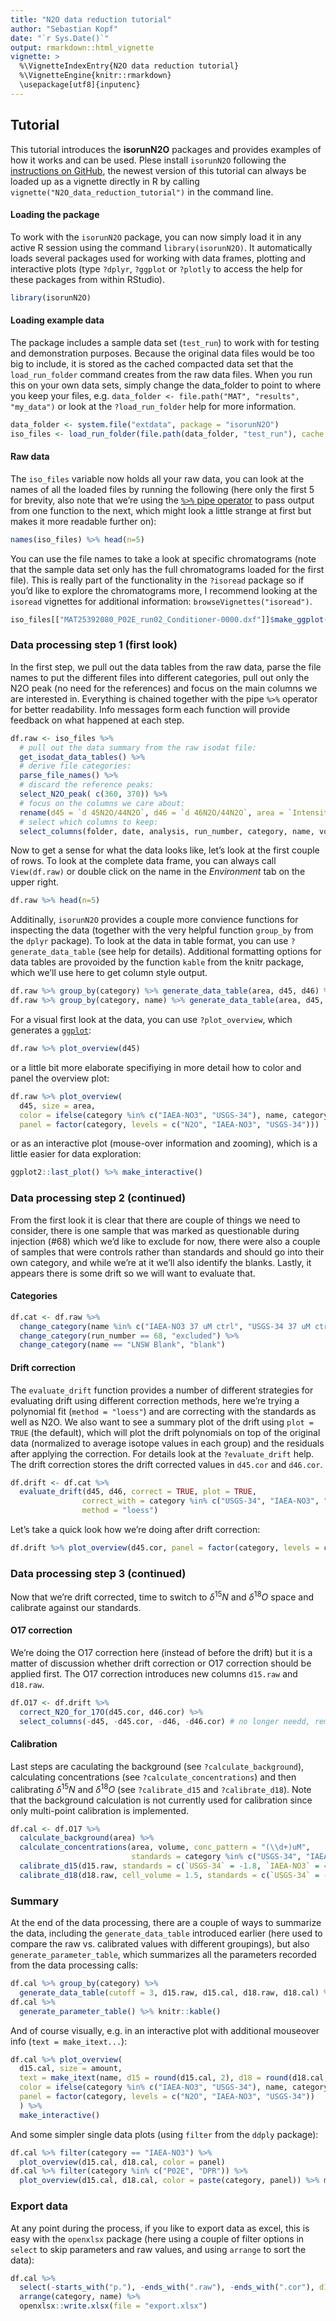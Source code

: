 ```yaml
---
title: "N2O data reduction tutorial"
author: "Sebastian Kopf"
date: "`r Sys.Date()`"
output: rmarkdown::html_vignette
vignette: >
  %\VignetteIndexEntry{N2O data reduction tutorial}
  %\VignetteEngine{knitr::rmarkdown}
  \usepackage[utf8]{inputenc}
---
```


## Tutorial

This tutorial introduces the **isorunN2O** packages and provides examples of how it works and can be used. Plese install `isorunN2O` following the [instructions on GitHub](https://github.com/sebkopf/isorunN2O), the newest version of this tutorial can always be loaded up as a vignette directly in R by calling `vignette("N2O_data_reduction_tutorial")` in the command line.

#### Loading the package

To work with the `isorunN2O` package, you can now simply load it in any active R session using the command `library(isorunN2O)`. It automatically loads several packages used for working with data frames, plotting and interactive plots (type `?dplyr`, `?ggplot` or `?plotly` to access the help for these packages from within RStudio).

```r
library(isorunN2O)
```

#### Loading example data

The package includes a sample data set (`test_run`) to work with for testing and demonstration purposes. Because the original data files would be too big to include, it is stored as the cached compacted data set that the `load_run_folder` command creates from the raw data files. When you run this on your own data sets, simply change the data_folder to point to where you keep your files, e.g. `data_folder <- file.path("MAT", "results", "my_data")` or look at the `?load_run_folder` help for more information.

```r
data_folder <- system.file("extdata", package = "isorunN2O") 
iso_files <- load_run_folder(file.path(data_folder, "test_run"), cache = data_folder)
```

#### Raw data

The `iso_files` variable now holds all your raw data, you can look at the names of all the loaded files by running the following (here only the first 5 for brevity, also note that we're using the [`%>%` pipe operator](https://cran.r-project.org/web/packages/magrittr/vignettes/magrittr.html) to pass output from one function to the next, which might look a little strange at first but makes it more readable further on):

```r
names(iso_files) %>% head(n=5) 
```

You can use the file names to take a look at specific chromatograms (note that the sample data set only has the full chromatograms loaded for the first file). This is really part of the functionality in the `?isoread` package so if you'd like to explore the chromatograms more, I recommend looking at the `isoread` vignettes for additional information: `browseVignettes("isoread")`.

```r
iso_files[["MAT25392080_P02E_run02_Conditioner-0000.dxf"]]$make_ggplot()
```


### Data processing step 1 (first look)

In the first step, we pull out the data tables from the raw data, parse the file names to put the different files into different categories, pull out only the N2O peak (no need for the references) and focus on the main columns we are interested in. Everything is chained together with the pipe `%>%` operator for better readability. Info messages form each function will provide feedback on what happened at each step.

```r
df.raw <- iso_files %>%
  # pull out the data summary from the raw isodat file:
  get_isodat_data_tables() %>% 
  # derive file categories:
  parse_file_names() %>% 
  # discard the reference peaks:
  select_N2O_peak( c(360, 370)) %>% 
  # focus on the columns we care about:
  rename(d45 = `d 45N2O/44N2O`, d46 = `d 46N2O/44N2O`, area = `Intensity All`) %>% 
  # select which columns to keep:
  select_columns(folder, date, analysis, run_number, category, name, volume, area, d45, d46) 
```

Now to get a sense for what the data looks like, let's look at the first couple of rows. To look at the complete data frame, you can always call `View(df.raw)` or double click on the name in the *Environment* tab on the upper right. 

```r
df.raw %>% head(n=5) 
```

Additinally, `isorunN2O` provides a couple more convience functions for inspecting the data (together with the very helpful function `group_by` from the `dplyr` package). To look at the data in table format, you can use `?generate_data_table` (see help for details). Additional formatting options for data tables are provoided by the function `kable` from the knitr package, which we'll use here to get column style output.

```r
df.raw %>% group_by(category) %>% generate_data_table(area, d45, d46) %>% knitr::kable()
df.raw %>% group_by(category, name) %>% generate_data_table(area, d45, d46, cutoff = 3)%>% knitr::kable()
```

For a visual first look at the data, you can use `?plot_overview`, which generates a [`ggplot`](http://ggplot2.org/):

```r
df.raw %>% plot_overview(d45)
```

or a little bit more elaborate specifiying in more detail how to color and panel the overview plot:

```r
df.raw %>% plot_overview(
  d45, size = area, 
  color = ifelse(category %in% c("IAEA-NO3", "USGS-34"), name, category), 
  panel = factor(category, levels = c("N2O", "IAEA-NO3", "USGS-34")))
```

or as an interactive plot (mouse-over information and zooming), which is a little easier for data exploration:

```r
ggplot2::last_plot() %>% make_interactive()
```


### Data processing step 2 (continued)

From the first look it is clear that there are couple of things we need to consider, there is one sample that was marked as questionable during injection (#68) which we'd like to exclude for now, there were also a couple of samples that were controls rather than standards and should go into their own category, and while we're at it we'll also identify the blanks. Lastly, it appears there is some drift so we will want to evaluate that.

#### Categories

```r
df.cat <- df.raw %>% 
  change_category(name %in% c("IAEA-NO3 37 uM ctrl", "USGS-34 37 uM ctrl"), "control") %>%
  change_category(run_number == 68, "excluded") %>%
  change_category(name == "LNSW Blank", "blank")
```

#### Drift correction

The `evaluate_drift` function provides a number of different strategies for evaluating drift using different correction methods, here we're trying a polynomial fit (`method = "loess"`) and are correcting with the standards as well as N2O. We also want to see a summary plot of the drift using `plot = TRUE` (the default), which will plot the drift polynomials on top of the original data (normalized to average isotope values in each group) and the residuals after applying the correction. For details look at the `?evaluate_drift` help. The drift correction stores the drift corrected values in `d45.cor` and `d46.cor`.

```r
df.drift <- df.cat %>% 
  evaluate_drift(d45, d46, correct = TRUE, plot = TRUE,
                correct_with = category %in% c("USGS-34", "IAEA-NO3", "N2O"),
                method = "loess")
```

Let's take a quick look how we're doing after drift correction:

```r
df.drift %>% plot_overview(d45.cor, panel = factor(category, levels = c("N2O", "IAEA-NO3", "USGS-34")))
```


### Data processing step 3 (continued)

Now that we're drift corrected, time to switch to $\delta^{15}N$ and $\delta^{18}O$ space and calibrate against our standards.

#### O17 correction

We're doing the O17 correction here (instead of before the drift) but it is a matter of discussion whether drift correction or O17 correction should be applied first. The O17 correction introduces new columns `d15.raw` and `d18.raw`.

```r
df.O17 <- df.drift %>%
  correct_N2O_for_17O(d45.cor, d46.cor) %>% 
  select_columns(-d45, -d45.cor, -d46, -d46.cor) # no longer needd, remove these columns
```

#### Calibration

Last steps are caculating the background (see `?calculate_background`), calculating concentrations (see `?calculate_concentrations`) and then calibrating $\delta^{15}N$ and $\delta^{18}O$ (see `?calibrate_d15` and `?calibrate_d18`). Note that the background calculation is not currently used for calibration since only multi-point calibration is implemented. 

```r
df.cal <- df.O17 %>% 
  calculate_background(area) %>%
  calculate_concentrations(area, volume, conc_pattern = "(\\d+)uM", 
                           standards = category %in% c("USGS-34", "IAEA-NO3")) %>% 
  calibrate_d15(d15.raw, standards = c(`USGS-34` = -1.8, `IAEA-NO3` = 4.7)) %>%
  calibrate_d18(d18.raw, cell_volume = 1.5, standards = c(`USGS-34` = -27.93, `IAEA-NO3` = 25.61)) 
```

### Summary

At the end of the data processing, there are a couple of ways to summarize the data, including the `generate_data_table` introduced earlier (here used to compare the raw vs. calibrated values with different groupings), but also `generate_parameter_table`, which summarizes all the parameters recorded from the data processing calls:

```r
df.cal %>% group_by(category) %>% 
  generate_data_table(cutoff = 3, d15.raw, d15.cal, d18.raw, d18.cal) %>% knitr::kable() 
df.cal %>% 
  generate_parameter_table() %>% knitr::kable() 
```

And of course visually, e.g. in an interactive plot with additional mouseover info (`text = make_itext...`):

```r
df.cal %>% plot_overview(
  d15.cal, size = amount,
  text = make_itext(name, d15 = round(d15.cal, 2), d18 = round(d18.cal, 2), amount = round(amount,3)),
  color = ifelse(category %in% c("IAEA-NO3", "USGS-34"), name, category), 
  panel = factor(category, levels = c("N2O", "IAEA-NO3", "USGS-34"))
  ) %>%
  make_interactive()
```

And some simpler single data plots (using `filter` from the `ddply` package):

```r
df.cal %>% filter(category == "IAEA-NO3") %>% 
  plot_overview(d15.cal, d18.cal, color = panel)
df.cal %>% filter(category %in% c("P02E", "DPR")) %>% 
  plot_overview(d15.cal, d18.cal, color = paste(category, panel)) %>% make_interactive() 
```


### Export data

At any point during the process, if you like to export data as excel, this is easy with the `openxlsx` package (here using a couple of filter options in `select` to skip parameters and raw values, and using `arrange` to sort the data):

```r
df.cal %>% 
  select(-starts_with("p."), -ends_with(".raw"), -ends_with(".cor"), d15 = d15.cal, d18 = d18.cal) %>%
  arrange(category, name) %>%
  openxlsx::write.xlsx(file = "export.xlsx")
```

